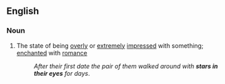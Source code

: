 ==English==

===Noun===
{{en-noun|-}}

# {{figurative}} The state of being [[overly]] or [[extremely]] [[impressed]] with something; [[enchanted]] with [[romance]]
#: ''After their first date the pair of them walked around with '''stars in their eyes''' for days''.